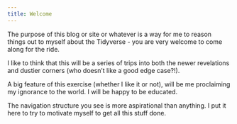 ```yaml
---
title: Welcome
---
```


The purpose of this blog or site or whatever is a way for me to reason things out to myself about the Tidyverse - you are very welcome to come along for the ride.

I like to think that this will be a series of trips into both the newer revelations and dustier corners (who doesn't like a good edge case?!).

A big feature of this exercise (whether I like it or not), will be me proclaiming my ignorance to the world. I will be happy to be educated.

The navigation structure you see is more aspirational than anything. I put it here to try to motivate myself to get all this stuff done.




